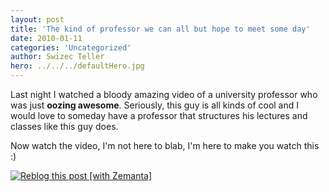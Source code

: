 ```yaml
---
layout: post
title: 'The kind of professor we can all but hope to meet some day'
date: 2010-01-11
categories: 'Uncategorized'
author: Swizec Teller
hero: ../../../defaultHero.jpg
---
```

Last night I watched a bloody amazing video of a university professor who was just **oozing awesome**. Seriously, this guy is all kinds of cool and I would love to someday have a professor that structures his lectures and classes like this guy does.



Now watch the video, I'm not here to blab, I'm here to make you watch this :)



[![Reblog this post \[with Zemanta\]](http://img.zemanta.com/reblog_e.png?x-id=70a8eb0d-a456-42eb-981e-1e2f7eb97af4)](http://reblog.zemanta.com/zemified/70a8eb0d-a456-42eb-981e-1e2f7eb97af4/ "Reblog this post \[with Zemanta]")